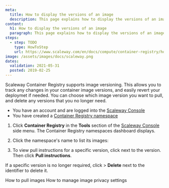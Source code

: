 ```yaml
---
meta:
  title: How to display the versions of an image
  description: This page explains how to display the versions of an image
content:
  h1: How to display the versions of an image
  paragraph: This page explains how to display the versions of an image
steps:
  - step: TODO
    type: HowToStep
    url: https://www.scaleway.com/en/docs/compute/container-registry/how-to/display-image-versions/
image: /assets/images/docs/scaleway.png
dates:
  validation: 2021-05-31
  posted: 2019-02-25
---
```


Scaleway Container Registry supports image versioning. This allows you to track any changes in your container image versions, and easily revert your deploymet if needed. You can choose which image version you want to pull, and delete any versions that you no longer need.

<Message type="requirement">

- You have an account and are logged into the [Scaleway Console](https://console.scaleway.com) 
- You have created a [Container Registry namespace](/compute/container-registry/how-to/create-namespace)

</Message>

1. Click **Container Registry** in the **Tools** section of the [Scaleway Console](https://console.scaleway.com) side menu. The Container Registry namespaces dashboard displays.

    <Lightbox src="scaleway-registry_namespace_list.png" /> 

2. Click the namespace's name to list its images:
 
    <Lightbox src="scaleway-registry_list_images.png" />

3. To view pull instructions for a specific version, click <Icon name="more" /> next to the version. Then click **Pull instructions**.

<Message type="tip">

If a specific version is no longer required, click <Icon name="more" /> > **Delete** next to the identifier to delete it.

</Message>

<Navigation title="See Also">
  <PreviousButton to="/compute/container-registry/how-to/pull-images/">How to pull images</PreviousButton>
  <NextButton to="/compute/container-registry/how-to/manage-image-privacy-settings/">How to manage image privacy settings</NextButton>
</Navigation>
